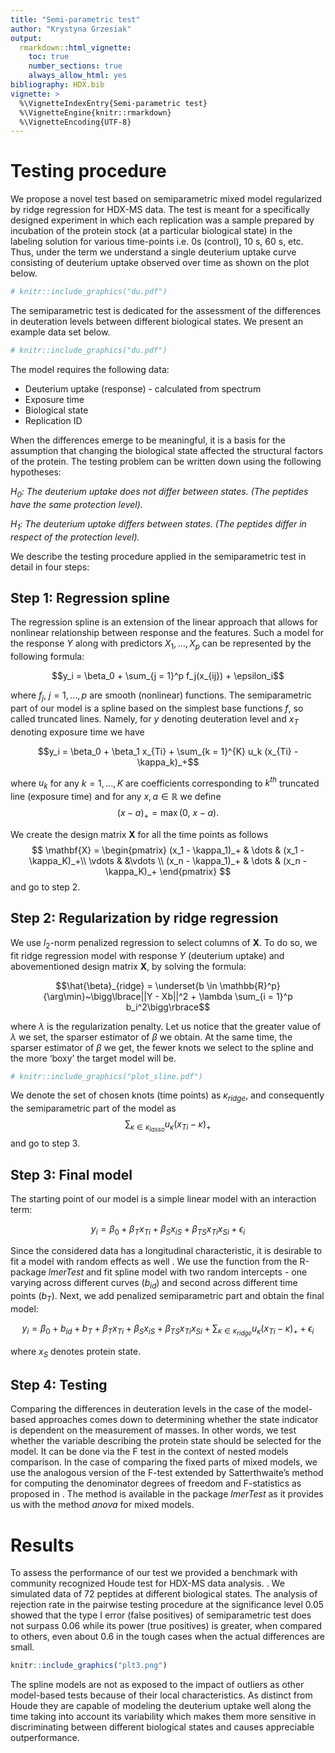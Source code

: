 ```yaml
---
title: "Semi-parametric test"
author: "Krystyna Grzesiak"
output: 
  rmarkdown::html_vignette:
    toc: true
    number_sections: true
    always_allow_html: yes
bibliography: HDX.bib
vignette: >
  %\VignetteIndexEntry{Semi-parametric test}
  %\VignetteEngine{knitr::rmarkdown}
  %\VignetteEncoding{UTF-8}
---
```


# Testing procedure

We propose a novel test based on semiparametric mixed model regularized by ridge regression for HDX-MS data. The test is meant for a specifically designed experiment in which each replication was a sample prepared by incubation of the protein stock (at a particular biological state) in the labeling solution for various time-points i.e. 0s (control), 10 s, 60 s, etc. Thus, under the term \textit{replication} we understand a single deuterium uptake curve consisting of deuterium uptake observed over time as shown on the plot below.

```r
# knitr::include_graphics("du.pdf")
```

The semiparametric test is dedicated for the assessment of the differences in deuteration levels between different biological states. We present an example data set below.

```r
# knitr::include_graphics("du.pdf")
```

The model requires the following data:

* Deuterium uptake (response) - calculated from spectrum
* Exposure time
* Biological state
* Replication ID

When the differences emerge to be meaningful, it is a basis for the assumption that changing the biological state affected the structural factors of the protein. The testing problem can be written down using the following hypotheses:

*$H_0$: The deuterium uptake does not differ between states. (The peptides have the same protection level).*

*$H_1$: The deuterium uptake differs between states.  (The peptides differ in respect of the protection level).*


We describe the testing procedure applied in the semiparametric test in detail in four steps:

## Step 1: Regression spline

The regression spline is an extension of the linear approach that allows for nonlinear relationship between response and the features. Such a model for the response $Y$ along with predictors $X_1, \ldots, X_p$ can be represented by the following formula:

$$y_i = \beta_0 + \sum_{j = 1}^p f_j(x_{ij}) + \epsilon_i$$

where $f_j$, $j = 1, \ldots, p$ are smooth (nonlinear) functions. The semiparametric part of our model is a spline based on the simplest base functions $f$, so called truncated lines. Namely, for $y$ denoting deuteration level and $x_T$ denoting exposure time we have 

$$y_i = \beta_0 + \beta_1 x_{Ti} + \sum_{k = 1}^{K} u_k (x_{Ti} - \kappa_k)_+$$

where $u_k$ for any $k = 1, \ldots, K$ are coefficients corresponding to $k^{th}$ truncated line (exposure time) and for any $x, a \in \mathbb{R}$ we define  $$(x - a)_+ = \max(0, ~x - a).$$

We create the design matrix $\mathbf{X}$ for all the time points as follows
$$
\mathbf{X} = \begin{pmatrix}
(x_1 - \kappa_1)_+ & \dots & (x_1 - \kappa_K)_+\\
\vdots & &\vdots \\
(x_n - \kappa_1)_+ & \dots & (x_n - \kappa_K)_+
\end{pmatrix}
$$
and go to step 2.

## Step 2: Regularization by ridge regression

We use $l_2$-norm penalized regression to select columns of $\mathbf{X}$. To do so, we fit ridge regression model with response $Y$ (deuterium uptake) and abovementioned design matrix $\mathbf{X}$, by solving the formula:

$$\hat{\beta}_{ridge} = \underset{b \in \mathbb{R}^p}{\arg\min}~\bigg\lbrace||Y - Xb||^2 + \lambda \sum_{i = 1}^p b_i^2\bigg\rbrace$$


where $\lambda$ is the regularization penalty. Let us notice that the greater value of $\lambda$ we set, the sparser estimator of $\beta$ we obtain. At the same time, the sparser estimator of $\beta$ we get, the fewer knots we select to the spline and the more 'boxy' the target model will be.

```r
# knitr::include_graphics("plot_sline.pdf")
```


We denote the set of chosen knots (time points) as $\kappa_{ridge}$, and consequently the semiparametric part of the model as 
$$\sum_{\kappa \in \kappa_{lasso}} u_\kappa (x_{Ti} - \kappa)_+$$
and go to step 3.

## Step 3: Final model

The starting point of our model is a simple linear model with an interaction term:

$$y_i =  \beta_0 + \beta_T x_{Ti} + \beta_S x_{iS} + \beta_{TS}x_{Ti}x_{Si}+ \epsilon_i$$

Since the considered data has a longitudinal characteristic, it is desirable to fit a model with random effects as well \parencite[see][]{10.1093/ansci/1973.Symposium.10}. We use the function \texttt{lmer} from the R-package $lmerTest$ and fit spline model with two random intercepts - one varying across different curves ($b_{id}$) and second across different time points ($b_T$). Next, we add penalized semiparametric part and obtain the final model:

$$y_i =  \beta_0 + b_{id} + b_{T}  + \beta_T x_{Ti} + \beta_S x_{iS} + \beta_{TS}x_{Ti}x_{Si}+ \sum_{\kappa \in \kappa_{ridge}} u_\kappa (x_{Ti} - \kappa)_+ + \epsilon_i$$

where $x_S$  denotes protein state.

## Step 4: Testing

Comparing the differences in deuteration levels in the case of the model-based approaches comes down to determining whether the state indicator is dependent on the measurement of masses. In other words, we test whether the variable describing the protein state should be selected for the model. It can be done via the F test in the context of nested models comparison. In the case of comparing the fixed parts of mixed models, we use the analogous version of the F-test extended by Satterthwaite's method for computing the denominator degrees of freedom and F-statistics as proposed in \parencite[Appendix A]{kuznetsova2017lmertest}. The method is available in the package $lmerTest$ as it provides us with the method $anova$ for mixed models.


# Results

To assess the performance of our test we provided a benchmark with community recognized Houde test for HDX-MS data analysis. \parencite{houde2011utility}. We simulated data of 72 peptides at different biological states. The analysis of rejection rate in the pairwise testing procedure at the significance level 0.05 showed that the type I error (false positives) of semiparametric test does not surpass 0.06 while its power (true positives) is greater, when compared to others, even about 0.6 in the tough cases when the actual differences are small.

```r
knitr::include_graphics("plt3.png")
```

The spline models are not as exposed to the impact of outliers as other model-based tests because of their local characteristics. As distinct from Houde they are capable of modeling the deuterium uptake well along the time taking into account its variability which makes them more sensitive in discriminating between different biological states and causes appreciable outperformance. 
